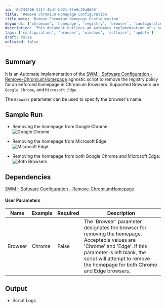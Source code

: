 ```yaml
---
id: '8d741266-521f-4bdf-b921-9fe0c28a0648'
title: 'Remove Chromium Homepage Configuration'
title_meta: 'Remove Chromium Homepage Configuration'
keywords: ['chromium', 'homepage', 'registry', 'browser', 'configuration']
description: 'This document outlines an Automate implementation of a script designed to remove enforced homepage settings from Chromium-based browsers, specifically Google Chrome and Microsoft Edge. It details the parameters, sample runs, and dependencies for effective execution.'
tags: ['configuration', 'browser', 'windows', 'software', 'update']
draft: false
unlisted: false
---
```

## Summary

It is an Automate implementation of the [SWM - Software Configuration - Remove-ChromiumHomepage](https://proval.itglue.com/DOC-5078775-10372205) agnostic script to remove the registry policy for an enforced homepage in Chromium Browsers. Supported Browsers are `Google Chrome`, and `Microsoft Edge`.

The `Browser` parameter can be used to specify the browser's name.

## Sample Run

- Removing the homepage from Google Chrome:  
  ![Google Chrome](../../../static/img/EPM---Software-Configuration---Chromium-Browsers---Homepage---Remove/image_1.png)
  
- Removing the homepage from Microsoft Edge:  
  ![Microsoft Edge](../../../static/img/EPM---Software-Configuration---Chromium-Browsers---Homepage---Remove/image_2.png)
  
- Removing the homepage from both Google Chrome and Microsoft Edge:  
  ![Both Browsers](../../../static/img/EPM---Software-Configuration---Chromium-Browsers---Homepage---Remove/image_3.png)

## Dependencies

[SWM - Software Configuration - Remove-ChromiumHomepage](https://proval.itglue.com/DOC-5078775-10372205)

#### User Parameters

| Name    | Example | Required | Description                                                                                                                                                                                                                       |
|---------|---------|----------|-----------------------------------------------------------------------------------------------------------------------------------------------------------------------------------------------------------------------------------|
| Browser | Chrome  | False    | The 'Browser' parameter designates the browser for removing the homepage. Acceptable values are 'Chrome' and 'Edge'. If this parameter is left blank, the script will attempt to remove the homepage for both Chrome and Edge browsers. |

## Output

- Script Logs











